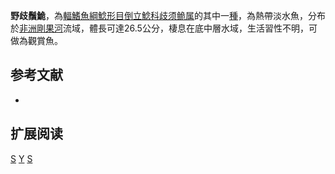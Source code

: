 {{Speciesbox 
| taxon = Synodontis notatus 
| status = LC
| status_system= IUCN3.1
| authority = [[Vaillant|Vaillant]], 1893
| synonyms = *''Synodontis notata'', Vaillant, 1893
*''Synodontis maculatus'', Vaillant, 1892
*''Synodontis notatus binotata'', Pellegrin, 1926
}}
'''野歧鬚鮠'''，為[[輻鰭魚綱|輻鰭魚綱]][[鯰形目|鯰形目]][[倒立鯰科|倒立鯰科]][[歧须𬶏属|歧须𬶏属]]的其中一[[種|種]]，為熱帶淡水魚，分布於[[非洲|非洲]][[剛果河|剛果河]]流域，體長可達26.5公分，棲息在底中層水域，生活習性不明，可做為觀賞魚。

==参考文献==
*{{FishBase_species|genus=Synodontis|species=notatus|year=2015|month=5}}

== 扩展阅读 ==
{{refbegin}}
{{wikispecies-inline|Synodontis notatus|野歧鬚鮠}}
{{refend}}
{{taxonbar}}

[[Category:觀賞魚|S]]
[[Category:歧鬚鮠屬|Y]]
[[Category:1893年描述的魚類|S]]